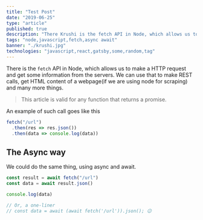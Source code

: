 ```yaml
---
title: "Test Post"
date: "2019-06-25"
type: "article"
published: true
description: "There Krushi is the fetch API in Node, which allows us to make a HTTP request and get some information from the servers. We can use that to make REST calls, get HTML content of a webpage and many more things."
tags: "node,javascript,fetch,async await"
banner: "./krushi.jpg"
technologies: "javascript,react,gatsby,some,random,tag"
---
```


There is the `fetch` API in Node, which allows us to make a HTTP request and get some information from the servers. We can use that to make REST calls, get HTML content of a webpage(if we are using node for scraping) and many more things.

> This article is valid for any function that returns a promise.

An example of such call goes like this

```js
fetch("/url")
  .then(res => res.json())
  .then(data => console.log(data))
```

## The Async way

We could do the same thing, using async and await.

```js
const result = await fetch("/url")
const data = await result.json()

console.log(data)

// Or, a one-liner
// const data = await (await fetch('/url')).json(); 😉
```
